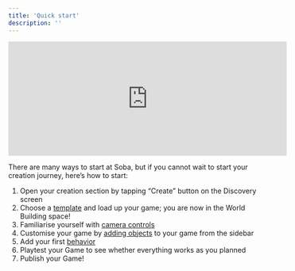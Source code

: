 ```yaml
---
title: 'Quick start'
description: ''
---
```


<iframe width="560" height="230" src="https://www.youtube.com/embed/jeKI2ZUPHeY?si=vgvUQjhZCnz0fa4o" title="How do I use the Soba controls?" frameborder="0" allow="accelerometer; autoplay; clipboard-write; encrypted-media; gyroscope; picture-in-picture; web-share" allowfullscreen></iframe>

There are many ways to start at Soba, but if you cannot wait to start your creation journey, here’s how to start:

1. Open your creation section by tapping “Create” button on the Discovery screen
2. Choose a [template](https://wiki.soba.xyz/creating-your-game/general/what-template) and load up your game; you are now in the World Building space!
3. Familiarise yourself with [camera controls](https://wiki.soba.xyz/creating-your-game/general/controls)
4. Customise your game by [adding objects](https://wiki.soba.xyz/creating-your-game/world-building/place-objects) to your game from the sidebar
5. Add your first [behavior](https://wiki.soba.xyz/behavior-editor/general/blocks)
6. Playtest your Game to see whether everything works as you planned
7. Publish your Game!
